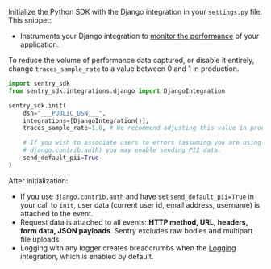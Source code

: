 Initialize the Python SDK with the Django integration in your `settings.py` file. This snippet:
- Instruments your Django integration to [monitor the performance](/platforms/javascript/performance/) of your application.

<Note>
<markdown>

To reduce the volume of performance data captured, or disable it entirely, change `traces_sample_rate` to a value between 0 and 1 in production.

</markdown>
</Note>

```python {filename:settings.py}
import sentry_sdk
from sentry_sdk.integrations.django import DjangoIntegration

sentry_sdk.init(
    dsn="___PUBLIC_DSN___",
    integrations=[DjangoIntegration()],
    traces_sample_rate=1.0, # We recommend adjusting this value in production

    # If you wish to associate users to errors (assuming you are using
    # django.contrib.auth) you may enable sending PII data.
    send_default_pii=True
)
```

After initialization:
- If you use `django.contrib.auth` and have set `send_default_pii=True` in your call to `init`, user data (current user id, email address, username) is attached to the event.
- Request data is attached to all events: **HTTP method, URL, headers, form data, JSON payloads**. Sentry excludes raw bodies and multipart file uploads.
- Logging with any logger creates breadcrumbs when the [Logging](/platforms/python/guides/logging/) integration, which is enabled by default.
